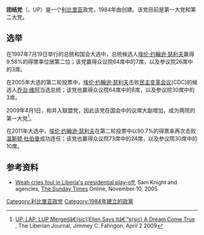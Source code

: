 {{otheruse|团结党}}
{{Infobox political party
| name =团结党
| native_name =Unity Party
| abbreviation = UP
| logo = 
| logo_size = 175px
| colorcode = #026536
| chairperson = Wilmot J. M. aye
| leader2_title = 参议院领袖
| leader2_name = [[约瑟夫·博阿凯|约瑟夫·博阿凯]]<br>（{{le|利比里亚副总统|Vice President of Liberia|副总统}}）
| leader3_title = 众议院领袖
| leader3_name = {{le|亚历克斯·泰勒|Alex J. Tyler}}<br>（发言人）
| founded = 1984年
| slogan = 一个国家，一个民族，人人享有自由和正义<br><small>（One Nation, One People, With Liberty And Justice For All）</small>
| ideology = [[经济自由主义|经济自由主义]]<br>[[自由民主主义|自由民主主义]]
| position = [[中间派|中间派]]
| international = [[国际民主联盟|国际民主联盟]]
| affiliation1_title = 非洲组织
| affiliation1 = {{le|非洲民主联盟|Democrat Union of Africa}}
| colours = 绿色和栗色
| seats1_title = {{le|利比里亚参议院|Senate of Liberia|参议院席位}}
| seats1 = {{Composition bar|10|30|hex=#026536}}
| seats2_title = {{le|利比里亚众议院|House of Representatives of Liberia|众议院席位}}
| seats2 = {{Composition bar|20|73|hex=#026536}}
| seats3_title = [[泛非议会|泛非议会]]
| seats3 = {{Composition bar|2|5|hex=#026536}}
| website = http://www.unitypartyliberia.org
| country = 利比里亚
}}
'''团结党'''（{{lang-en|Unity Party}}，UP）是一个[[利比里亚|利比里亚]]政党，1984年由{{le|爱德华·凯瑟利|Edward Kesselly}}创建。该党目前是{{le|利比里亚参议院|Senate of Liberia|参议院}}第一大党和{{le|利比里亚众议院|House of Representatives of Liberia|众议院}}第二大党。

== 选举 ==
在1997年7月19日举行的总统和国会大选中，总统候选人[[埃伦·约翰逊·瑟利夫|埃伦·约翰逊·瑟利夫]]赢得9.58%的得票率位居第二位；该党赢得众议院64席中的7席，以及参议院26席中的3席。

在2005年大选的第二轮投票中，[[埃伦·约翰逊·瑟利夫|埃伦·约翰逊·瑟利夫]]击败[[民主变革会议|民主变革会议]](CDC)的候选人[[乔治·维阿|乔治·维阿]]当选总统；该党也赢得众议院64席中的8席，以及参议院30席中的3席。

2009年4月1日，{{link-en|利比里亚统一党|Liberia Unification Party}}和{{link-en|利比里亚行动党|Liberian Action Party}}并入联盟党，因此该党在国会中的议席大副增加，成为两院的第一大党<ref>[http://www.theliberianjournal.com/index.php?st=news&sbst=details&rid=974&comesOfTheHome=1 UP, LAP, LUP Mergedâ€(sic)¦Ellen Says Itâ€™s(sic) A Dream Come True ] {{Wayback|url=http://www.theliberianjournal.com/index.php?st=news&sbst=details&rid=974&comesOfTheHome=1 |date=20111007012042 }}, The Liberian Journal, Jimmey C. Fahngon, April 2 2009</ref>。

在2011年大选中，[[埃伦·约翰逊·瑟利夫|埃伦·约翰逊·瑟利夫]]在第二轮投票中以90.7%的得票率再次击败[[温斯顿·杜伯曼|温斯顿·杜伯曼]]成功连任；该党也赢得众议院73席中的24席，以及参议院30席中的10席。

==参考资料==
{{reflist}}
*[http://www.timesonline.co.uk/article/0,,3-1866394,00.html Weah cries foul in Liberia's presidential play-off], Sam Knight and agencies, [[The_Sunday_Times|The Sunday Times]] Online, November 10, 2005

[[Category:利比里亚政党|Category:利比里亚政党]]
[[Category:1984年建立的政黨|Category:1984年建立的政黨]]